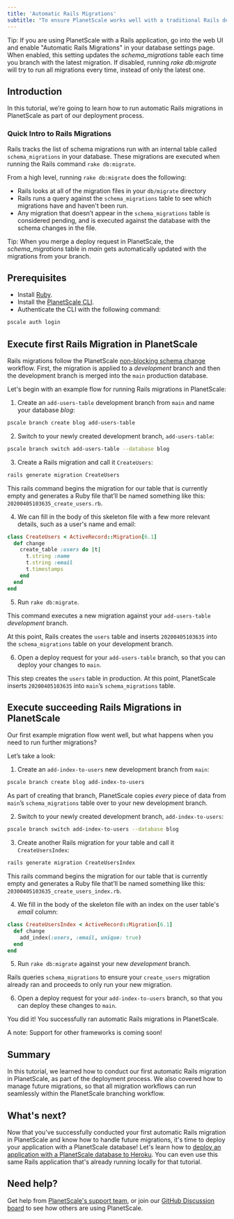 ```yaml
---
title: 'Automatic Rails Migrations'
subtitle: "To ensure PlanetScale works well with a traditional Rails development process, we implemented the ability to automatically copy Rails migration metadata as part of our deployment process."
---
```


<InfoBlock type="tip">
  Tip: If you are using PlanetScale with a Rails application, go into the web UI and enable "Automatic Rails Migrations" in your database settings page. When enabled, this setting updates the <em>schema_migrations</em> table each time you branch with the latest migration. If disabled, running <em>rake db:migrate</em> will try to run all migrations every time, instead of only the latest one.
</InfoBlock>

## Introduction
In this tutorial, we’re going to learn how to run automatic Rails migrations in PlanetScale as part of our deployment process. 

### Quick Intro to Rails Migrations  
Rails tracks the list of schema migrations run with an internal table called `schema_migrations` in your database. These migrations are executed when running the Rails command `rake db:migrate`. 

From a high level, running `rake db:migrate` does the following:
 - Rails looks at all of the migration files in your `db/migrate` directory
 - Rails runs a query against the `schema_migrations` table to see which migrations have and haven't been run. 
 - Any migration that doesn’t appear in the `schema_migrations` table is considered pending, and is executed against the database with the schema changes in the file. 

<InfoBlock type="tip">
  Tip: When you merge a deploy request in PlanetScale, the <em>schema_migrations</em> table in <em>main</em> gets automatically updated with the migrations from your branch. 
</InfoBlock>


## Prerequisites
- Install [Ruby](https://www.ruby-lang.org/en/documentation/installation/). 
- Install the [PlanetScale CLI](https://github.com/planetscale/cli).
- Authenticate the CLI with the following command: 
```zsh
pscale auth login 
```

## Execute first Rails Migration in PlanetScale
Rails migrations follow the PlanetScale [non-blocking schema change](/concepts/nonblocking-schema-changes) workflow. First, the migration is applied to a _development_ branch and then the development branch is merged into the `main` production database.

Let's begin with an example flow for running Rails migrations in PlanetScale:
1. Create an `add-users-table` development branch from `main` and name your database _blog_:
```zsh
pscale branch create blog add-users-table
```

2. Switch to your newly created development branch, `add-users-table`:
```zsh
pscale branch switch add-users-table --database blog
```

3. Create a Rails migration and call it `CreateUsers`:
```zsh
rails generate migration CreateUsers 
```

This rails command begins the migration for our table that is currently empty and generates a Ruby file that’ll be named something like this: `20200405103635_create_users.rb`.

4. We can fill in the body of this skeleton file with a few more relevant details, such as a user's name and email:
```ruby
class CreateUsers < ActiveRecord::Migration[6.1]
  def change
    create_table :users do |t|
      t.string :name
      t.string :email
      t.timestamps
    end
  end
end
```

5. Run `rake db:migrate`. 

  This command executes a new migration against your `add-users-table` _development_ branch. 
  
  At this point, Rails creates the `users` table and inserts `20200405103635` into the `schema_migrations` table on your development branch.

6. Open a deploy request for your `add-users-table` branch, so that you can deploy your changes to `main`.
  
  This step creates the `users` table in production. At this point, PlanetScale inserts `20200405103635` into `main`’s `schema_migrations` table.

## Execute succeeding Rails Migrations in PlanetScale
Our first example migration flow went well, but what happens when you need to run further migrations? 

Let’s take a look:
1. Create an `add-index-to-users` new development branch from `main`:
```zsh
pscale branch create blog add-index-to-users
```
  As part of creating that branch, PlanetScale copies _every_ piece of data from `main`’s `schema_migrations` table over to your new development branch.

2. Switch to your newly created development branch, `add-index-to-users`:
```zsh
pscale branch switch add-index-to-users --database blog
```

3. Create another Rails migration for your table and call it `CreateUsersIndex`:
```zsh
rails generate migration CreateUsersIndex 
```

This rails command begins the migration for our table that is currently empty and generates a Ruby file that’ll be named something like this: `20300405103635_create_users_index.rb`.

4. We fill in the body of the skeleton file with an index on the user table's *email* column:
```ruby
class CreateUsersIndex < ActiveRecord::Migration[6.1]
  def change
    add_index(:users, :email, unique: true)
  end
end
```

5. Run `rake db:migrate` against your new _development_ branch.

  Rails queries `schema_migrations` to ensure your `create_users` migration already ran and proceeds to only run your new migration.

6. Open a deploy request for your `add-index-to-users` branch, so that you can deploy these changes to `main`.


You did it! You successfully ran automatic Rails migrations in PlanetScale.

<InfoBlock type="note">
  A note: Support for other frameworks is coming soon!
</InfoBlock>

## Summary
In this tutorial, we learned how to conduct our first automatic Rails migration in PlanetScale, as part of the deployment process. We also covered how to manage future migrations, so that all migration workflows can run seamlessly within the PlanetScale branching workflow.

## What's next?
Now that you've successfully conducted your first automatic Rails migration in PlanetScale and know how to handle future migrations, it's time to deploy your application with a PlanetScale database! Let's learn how to [deploy an application with a PlanetScale database to Heroku](/tutorial/deploy-to-heroku). You can even use this same Rails application that's already running locally for that tutorial.

## Need help?
Get help from [PlanetScale's support team](https://www.planetscale.com/support), or join our [GitHub Discussion board](https://github.com/planetscale/beta/discussions) to see how others are using PlanetScale.
